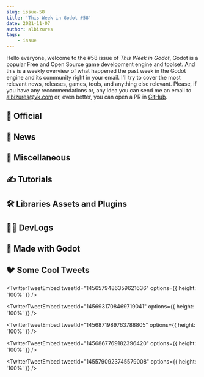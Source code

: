 ```yaml
---
slug: issue-58
title: 'This Week in Godot #58'
date: 2021-11-07
author: albizures
tags:
	- issue
---
```


Hello everyone, welcome to the #58 issue of _This Week in Godot_, Godot is a popular Free and Open Source game development engine and toolset. And this is a weekly overview of what happened the past week in the Godot engine and its community right in your email. I'll try to cover the most relevant news, releases, games, tools, and anything else relevant. Please, if you have any recommendations or, any idea you can send me an email to albizures@vk.com or, even better, you can open a PR in [GitHub](https://github.com/albizures/ThisWeekInGodot).

## 👮 Official

<Card
	author="Rémi Verschelde "
	link="https://godotengine.org/article/godot-3-4-is-released"
	section="Official"
	label="Godot 3.4 is released with major features and UX polish"
	description="Godot 3.4 is finally released with a number of major new features and a focus on backporting UX improvements from the in-development 4.0 release."
	publisher="Godot Engine"
	icon="https://godotengine.org/themes/godotengine/assets/favicon.png"
	cover="https://godotengine.org/storage/app/uploads/public/618/6bb/7b3/6186bb7b3cb36127140644.jpg"
	date="2021-11-06T09:00:00.000Z"
/>
<Card
	author="Juan Linietsky"
	link="https://godotengine.org/article/animation-data-redesign-40"
	section="Official"
	label="Animation Data Rework for 4.0"
	description="One of the last areas pending for redesign in upcoming Godot 4.0 has now been completed, resulting in much improved usability when dealing animation data."
	publisher="Godot Engine"
	icon="https://godotengine.org/themes/godotengine/assets/favicon.png"
	cover="https://godotengine.org/storage/app/uploads/public/618/06c/42a/61806c42af0f7814469862.png"
	date="2021-11-01T09:00:00.000Z"
/>
<Card
	author="Yuri Roubinsky"
	link="https://godotengine.org/article/improvements-shaders-visual-shaders-godot-4"
	section="Official"
	label="Improvements to shaders and visual shaders in Godot 4.0"
	description="A quick overview of upcoming changes for the shader language and visual shader systems in Godot 4.0."
	publisher="Godot Engine"
	icon="https://godotengine.org/themes/godotengine/assets/favicon.png"
	cover="https://godotengine.org/storage/app/uploads/public/617/e8b/e77/617e8be771fb0476901545.png"
	date="2021-11-01T09:00:00.000Z"
/>

## 📰 News

<Card
	author="GoGodotJam"
	link="https://gogodotjam.com/events/"
	section="News"
	label="GoGodot Jam full schedule!"
	description=""
	publisher="GoGodotJam"
	icon="https://gogodotjam.com/wp-content/uploads/2021/10/cropped-android-chrome-512x512-1-180x180.png"
	cover="https://gogodotjam.com/wp-content/uploads/2021/10/dark_text_transparent.png"
	date="2021-11-01T13:30:00.000Z"
/>

## 🤷 Miscellaneous

<Card
	author="PlayWithFurcifer"
	link="https://youtu.be/tFu_JxNUIes"
	section="Miscellaneous"
	label="Godot Engine Showcase | 10 Spooky Games 💀🎃"
	description="It’s spooky season - time to play some Godot games with horror themes!"
	publisher="YouTube"
	icon="https://www.youtube.com/s/desktop/73bdaeaa/img/favicon_144x144.png"
	cover="https://i.ytimg.com/vi/tFu_JxNUIes/maxresdefault.jpg"
	date="2021-10-31T00:00:00.000Z"
/>
<Card
	author="Gamefromscratch"
	link="https://youtu.be/pfNivNTgppw"
	section="Miscellaneous"
	label="Godot 3.4 - A Surprisingly Huge Release While We Are... 𝘞𝘢𝘪𝘵𝘪𝘯𝘨 𝘍𝘰𝘳 𝘎𝘰𝘥𝘰𝘵 4"
	description="Godot 3.4 has just been released and wow... there is a shocking amount of nice new stuff."
	publisher="YouTube"
	icon="https://www.youtube.com/s/desktop/73bdaeaa/img/favicon_144x144.png"
	cover="https://i.ytimg.com/vi/pfNivNTgppw/hqdefault.jpg"
	date="2021-11-06T00:00:00.000Z"
/>
<Card
	author="MrEliptik"
	link="https://youtu.be/wDD7c7IEFTQ"
	section="Miscellaneous"
	label="13 Addons to Speed Up your game creation in Godot!"
	description="In this video I show you 13 addons that will help you make games faster!"
	publisher="YouTube"
	icon="https://www.youtube.com/s/desktop/73bdaeaa/img/favicon_144x144.png"
	cover="https://i.ytimg.com/vi/wDD7c7IEFTQ/maxresdefault.jpg"
	date="2021-11-03T00:00:00.000Z"
/>

## ✍️ Tutorials

<Card
	author="Duroxxigar"
	link="https://youtu.be/MUeQMP7ceNI"
	section="Tutorials"
	label="Godot: Input handling"
	description="Explains how Godot handles input"
	publisher="YouTube"
	icon="https://www.youtube.com/s/desktop/73bdaeaa/img/favicon_144x144.png"
	cover="https://i.ytimg.com/vi/MUeQMP7ceNI/hqdefault.jpg"
	date="2021-11-05T00:00:00.000Z"
/>
<Card
	author="NAD LABS"
	link="https://youtu.be/bEahYKPmRtE"
	section="Tutorials"
	label="Procedural Boards In Godot"
	description="A quick video showcasing how to make a chessboard in Godot."
	publisher="YouTube"
	icon="https://www.youtube.com/s/desktop/73bdaeaa/img/favicon_144x144.png"
	cover="https://i.ytimg.com/vi/bEahYKPmRtE/maxresdefault.jpg"
	date="2021-11-04T00:00:00.000Z"
/>
<Card
	author="Developer Oats"
	link="https://youtu.be/osXn1yQGpUw"
	section="Tutorials"
	label="Simple 3D Procedural Planet Generation"
	description="In this video Developer Oats talks about a 3D planet generation project in the awesome Godot Engine."
	publisher="YouTube"
	icon="https://www.youtube.com/s/desktop/73bdaeaa/img/favicon_144x144.png"
	cover="https://i.ytimg.com/vi/osXn1yQGpUw/maxresdefault.jpg"
	date="2021-11-04T00:00:00.000Z"
/>
<Card
	author="Duroxxigar"
	link="https://youtu.be/9LHXYRLOprA"
	section="Tutorials"
	label="Godot: Scene Communication"
	description="Covers how to communicate between scenes and will help design scenes themselves"
	publisher="YouTube"
	icon="https://www.youtube.com/s/desktop/73bdaeaa/img/favicon_144x144.png"
	cover="https://i.ytimg.com/vi/9LHXYRLOprA/maxresdefault.jpg"
	date="2021-11-03T00:00:00.000Z"
/>
<Card
	author="Coding with Mick"
	link="https://youtu.be/Ve0PAxQj1Vs"
	section="Tutorials"
	label="Porting a GameMaker Studio 2 Game to Godot Engine - Can we do it?"
	description="Let’s find out what it is going to take to move our GameMaker Studio 2 game into the Godot Engine."
	publisher="YouTube"
	icon="https://www.youtube.com/s/desktop/73bdaeaa/img/favicon_144x144.png"
	cover="https://i.ytimg.com/vi/Ve0PAxQj1Vs/maxresdefault.jpg"
	date="2021-11-02T00:00:00.000Z"
/>
<Card
	author="Levi Lindsey"
	link="https://devlog.levi.dev/2021/09/building-platformer-ai-from-low-level.html"
	section="Tutorials"
	label="How to build a platformer AI: From low-level trajectories to high-level behaviors"
	description="This series of posts describes the design of the platformer AI in the Surfacer framework for Godot."
	publisher="Blogger"
	icon="https://lh3.googleusercontent.com/ULB6iBuCeTVvSjjjU1A-O8e9ZpVba6uvyhtiWRti_rBAs9yMYOFBujxriJRZ-A=h60"
	cover="https://1.bp.blogspot.com/-1esY7ftYF-Q/YTFLd5kvCWI/AAAAAAADO6E/RthcN47ZxVspPxcF6yawVSjvwjUtnKUEACLcBGAsYHQ/w1200-h630-p-k-no-nu/behavior-trajectory-icon.png"
	date="2021-10-20T02:27:11.000Z"
/>
<Card
	author="picster"
	link="https://youtu.be/zxVQsi9wnw8"
	section="Tutorials"
	label="How to make a silky smooth camera for pixelart games in Godot"
	description=""
	publisher="YouTube"
	icon="https://www.youtube.com/s/desktop/73bdaeaa/img/favicon_144x144.png"
	cover="https://i.ytimg.com/vi/zxVQsi9wnw8/maxresdefault.jpg"
	date="2021-10-31T00:00:00.000Z"
/>

## 🛠 Libraries Assets and Plugins

<Card
	author="fenix"
	link="https://godotengine.org/asset-library/asset/1096"
	section="Libraries Assets and Add-ons"
	label="Appwrite SDK"
	description="Lightweight Appwrite SDK to integrate your Appwrite backend on Godot Engine using GDScript"
	publisher="Godot Asset Library"
	icon="https://godotengine.org/themes/godotengine/assets/favicon.png"
	cover="https://raw.githubusercontent.com/GodotNuts/appwrite-sdk/3dbcd3ea1f55e3afc8fb7ad6bd8ecb78176f74bb/addons/appwrite-sdk/icon.svg"
	date="2021-11-02"
/>
<Card
	author="levi"
	link="https://godotengine.org/asset-library/asset/968"
	section="Libraries Assets and Add-ons"
	label="Surfacer: 2D-platformer AI and pathfinding"
	description=""
	publisher="Godot Asset Library"
	icon="https://godotengine.org/themes/godotengine/assets/favicon.png"
	cover="https://raw.githubusercontent.com/SnoringCatGames/surfacer/master/assets/images/device_icons/icon_128.png"
	date="2021-10-01"
/>

## 🧑‍💻 DevLogs

<Card
	author="Davies dev"
	link="https://youtu.be/ER11jVyowQA"
	section="DevLogs"
	label="Making a Team seas game"
	description=""
	publisher="YouTube"
	icon="https://www.youtube.com/s/desktop/73bdaeaa/img/favicon_144x144.png"
	cover="https://i.ytimg.com/vi/ER11jVyowQA/hqdefault.jpg"
	date="2021-11-05T00:00:00.000Z"
/>
<Card
	author="RyderGaming"
	link="https://youtu.be/DafsrTx6Qug"
	section="DevLogs"
	label="How I made a track for my racing game in Godot - Veloce Devlog #2"
	description="In this devlog we look at the possibilities of racetrack creation in Godot."
	publisher="YouTube"
	icon="https://www.youtube.com/s/desktop/73bdaeaa/img/favicon_144x144.png"
	cover="https://i.ytimg.com/vi/DafsrTx6Qug/hqdefault.jpg"
	date="2021-11-03T00:00:00.000Z"
/>
<Card
	author="NeotoonDev"
	link="https://youtu.be/9QhXkRcLzDg"
	section="DevLogs"
	label="Trying out a New World| Devlog #3"
	description="Inspired by the simple level generating system of Nuclear Throne, I came up with some ideas to make my game level generation much simpler."
	publisher="YouTube"
	icon="https://www.youtube.com/s/desktop/73bdaeaa/img/favicon_144x144.png"
	cover="https://i.ytimg.com/vi/9QhXkRcLzDg/maxresdefault.jpg"
	date="2021-11-03T00:00:00.000Z"
/>
<Card
	author="theAleks"
	link="https://youtu.be/RdzrYUHiiDc"
	section="DevLogs"
	label="How to plan your game? | Godot Indie Devlog #0"
	description="Hey there and welcome to my first ever indie game devlog!"
	publisher="YouTube"
	icon="https://www.youtube.com/s/desktop/73bdaeaa/img/favicon_144x144.png"
	cover="https://i.ytimg.com/vi/RdzrYUHiiDc/maxresdefault.jpg"
	date="2021-11-02T00:00:00.000Z"
/>
<Card
	author="Velander"
	link="https://youtu.be/h12vRdUA0NQ"
	section="DevLogs"
	label="Adding Windwaker Clouds to My Game! - Devlog 2"
	description=""
	publisher="YouTube"
	icon="https://www.youtube.com/s/desktop/73bdaeaa/img/favicon_144x144.png"
	cover="https://i.ytimg.com/vi/h12vRdUA0NQ/maxresdefault.jpg"
	date="2021-10-30T00:00:00.000Z"
/>
<Card
	author="Kmitt 91"
	link="https://youtu.be/mmyH07FN_3U"
	section="DevLogs"
	label="Starting Area of my Indiegame | Sandfire Devlog #6"
	description="Tested a bit the Godot 4 pre alpha and decided to create the starting desert for my game in it."
	publisher="YouTube"
	icon="https://www.youtube.com/s/desktop/73bdaeaa/img/favicon_144x144.png"
	cover="https://i.ytimg.com/vi/mmyH07FN_3U/maxresdefault.jpg"
	date="2021-11-06T00:00:00.000Z"
/>
<Card
	author="Xilurus"
	link="https://youtu.be/9NVx4qlcZ8Q"
	section="DevLogs"
	label="How I make game art for my indie game - Godot Devlog #1"
	description="This video, I will show you my process how i make my game art for my indie game, project wisp, and the story how i got there."
	publisher="YouTube"
	icon="https://www.youtube.com/s/desktop/73bdaeaa/img/favicon_144x144.png"
	cover="https://i.ytimg.com/vi/9NVx4qlcZ8Q/maxresdefault.jpg"
	date="2021-11-03T00:00:00.000Z"
/>
<Card
	author="Afely"
	link="https://youtu.be/ew_aAs6RIBA"
	section="DevLogs"
	label="This Rat Saved my Game | Intwine Devlog 2"
	description="Hello, I’m Afely. I did it! I made a new video within a month of my last upload!"
	publisher="YouTube"
	icon="https://www.youtube.com/s/desktop/73bdaeaa/img/favicon_144x144.png"
	cover="https://i.ytimg.com/vi/ew_aAs6RIBA/maxresdefault.jpg"
	date="2021-11-01T00:00:00.000Z"
/>
<Card
	author="OraNN"
	link="https://youtu.be/LhWlJvd9378"
	section="DevLogs"
	label="Astreterre - Devlog 08 - English Version - Dialogues!"
	description=""
	publisher="YouTube"
	icon="https://www.youtube.com/s/desktop/73bdaeaa/img/favicon_144x144.png"
	cover="https://i.ytimg.com/vi/LhWlJvd9378/maxresdefault.jpg"
	date="2021-11-04T00:00:00.000Z"
/>
<Card
	author="SelinaDev"
	link="https://youtu.be/MFcKklxST3I"
	section="DevLogs"
	label="WayBuilder, a Deck Builder made in Godot - Devlog 1"
	description="This is the first Devlog of WayBuilder, a deck building card game I am developing in the Godot Game Engine."
	publisher="YouTube"
	icon="https://www.youtube.com/s/desktop/73bdaeaa/img/favicon_144x144.png"
	cover="https://i.ytimg.com/vi/MFcKklxST3I/hqdefault.jpg"
	date="2021-10-27T00:00:00.000Z"
/>

## 🤖 Made with Godot

<Card
	author="JK Tech"
	link="https://jk-tech.itch.io/endways"
	section="Made with Godot"
	label="Endways"
	description="A Dream Emulater inspired game"
	publisher="itch.io"
	icon="https://img.itch.zone/aW1nLzczODE5NzYucG5n/32x32%23/YfvJoR.png"
	cover="https://img.itch.zone/aW1nLzczODE5NzYucG5n/original/8A2q1s.png"
	date="2021-11-07T01:43:53.382Z"
/>
<Card
	author="3ddelano"
	link="https://github.com/3ddelano/discord-slide-puzzle-bot-godot"
	section="Made with Godot"
	label="Slide Puzzle in Discord"
	description="Play Slide Puzzle in Discord (with Buttons)"
	publisher="GitHub"
	icon="https://github.com/windows-tile.png"
	cover="https://opengraph.githubassets.com/f825ca3493342669dd69ee1bacf2edfcbef0c38053afc67783e448c4f1e615a3/3ddelano/discord-slide-puzzle-bot-godot"
	date="2021-11-07T11:43:54.101Z"
/>
<Card
	author="Yoobin Lee"
	link="https://www.kickstarter.com/projects/yoobin/isotope-ash"
	section="Made with Godot"
	label="Isotope: Ash"
	description="Cyber-future RPG, a small pixel art homage game to the MMBN series on the GBA."
	publisher="Kickstarter"
	icon="https://a.kickstarter.com/assets/touch-icon-192x192-710ace6840055401ec231c1d86ce7312c56bb510fad8b775229b0ce73d0054c5.png"
	cover="https://ksr-ugc.imgix.net/assets/035/025/574/0114a3dca4ccfc1bdb7b046dc15a6900_original.jpg?ixlib=rb-4.0.2&crop=faces&w=1552&h=873&fit=crop&v=1632747529&auto=format&frame=1&q=92&s=a30a1eaadd7c6354edd5b6a136c2c743"
	date="2021-12-01T00:00:00.000Z"
/>
<Card
	author="selfsame"
	link="https://selfsame.itch.io/upworm"
	section="Made with Godot"
	label="upworm"
	description="climb statues, oh worm"
	publisher="itch.io"
	icon="https://img.itch.zone/aW1nLzcyNzY1MDIuZ2lm/32x32%23m/mVccNH.gif"
	cover="https://img.itch.zone/aW1nLzcyNzY1MDIuZ2lm/original/pnOBm%2B.gif"
	date="2021-11-06T11:43:56.526Z"
/>
<Card
	author="Rivernotch"
	link="https://youtu.be/ZKeWhorSBow"
	section="Made with Godot"
	label="Fishards Release Trailer"
	description=""
	publisher="YouTube"
	icon="https://www.youtube.com/s/desktop/73bdaeaa/img/favicon_144x144.png"
	cover="https://i.ytimg.com/vi/ZKeWhorSBow/maxresdefault.jpg"
	date="2021-11-03T00:00:00.000Z"
/>
<Card
	author="Revlast"
	link="https://store.steampowered.com/app/1791350/Square_n_Balls/"
	section="Made with Godot"
	label="Square ‘n’ Balls"
	description="Jump with the square to make points while you avoid the balls and achieve a great position in the leaderboard!"
	publisher="Steam"
	icon="https://store.steampowered.com/favicon.ico"
	cover="https://cdn.akamai.steamstatic.com/steam/apps/1791350/capsule_616x353.jpg?t=1635757844"
	date="2021-11-03T00:00:00.000Z"
/>
<Card
	author="Cherry"
	link="https://cherrysodapop.itch.io/vampiresandwitches"
	section="Made with Godot"
	label="Vampires & Witches"
	description="Take on the frights of Halloween as a vampire out to save her witch girlfriend!"
	publisher="itch.io"
	icon="https://img.itch.zone/aW1nLzcyNjk0MDkucG5n/32x32%23/wYEkHN.png"
	cover="https://img.itch.zone/aW1nLzcyNjk0MDkucG5n/original/GRS96e.png"
	date="2021-11-02T11:43:59.321Z"
/>
<Card
	author="thatsmaik"
	link="https://thatsmaik.itch.io/one-simple-observation"
	section="Made with Godot"
	label="One Simple Observation"
	description="Jump your way trough life and deal with the challenges of growing up in an ever changing world."
	publisher="itch.io"
	icon="https://img.itch.zone/aW1nLzczMzg2NjgucG5n/32x32%23/QIUFW2.png"
	cover="https://img.itch.zone/aW1nLzczMzg2NjgucG5n/original/Yt0Ayc.png"
	date="2021-11-06T12:44:00.378Z"
/>
<Card
	author="Pixel Balloon LLC"
	link="https://play.google.com/store/apps/details?id=com.pixelballoon.tapknight"
	section="Made with Godot"
	label="Tap Knight - Idle Adventure"
	description="Tap your way to victory and learn lore in this offline, incremental, casual RPG!"
	publisher="Apps on Google Play"
	icon="https://www.gstatic.com/android/market_images/web/favicon_v2.ico"
	cover="https://play-lh.googleusercontent.com/RXN4KqXW-Sn_xjvJouLGXmbZ0B-Tyy9SY3Zqr54r_KIWd8_bl9YldIvHzq06MG1XhMg"
	date="2021-11-06T12:44:00.378Z"
/>
<Card
	author="Indigo Beetle"
	link="https://indigobeetle.itch.io/fruitspritzer"
	section="Made with Godot"
	label="FruitSpritzer"
	description="Fast and furious fruit splatting action!"
	publisher="itch.io"
	icon="https://img.itch.zone/aW1nLzcyODMzODkucG5n/32x32%23/v4Vty3.png"
	cover="https://img.itch.zone/aW1nLzcyODMzODkucG5n/original/ENENUU.png"
	date="2021-10-28T11:44:01.986Z"
/>
<Card
	author="MrEliptik (vico.choco)"
	link="https://mreliptik.itch.io/jetfirepack"
	section="Made with Godot"
	label="Jetfirepack"
	description="Find your way out of the cave using your jetpack. Don’t destroy everything!"
	publisher="itch.io"
	icon="https://img.itch.zone/aW1nLzczMzMyNjkucG5n/32x32%23/CszJsY.png"
	cover="https://img.itch.zone/aW1nLzczMzMyNjkucG5n/original/ZSMqbu.png"
	date="2021-11-02T11:44:02.807Z"
/>
<Card
	author="XtremeZero"
	link="https://mohammedzero43.itch.io/skytowers"
	section="Made with Godot"
	label="SkyTowers"
	description="“Stack” clone"
	publisher="itch.io"
	icon="https://img.itch.zone/aW1nLzcxNzIzNDcucG5n/32x32%23/D1ECDo.png"
	cover="https://img.itch.zone/aW1nLzcxNzIzNDcucG5n/original/ONteMZ.png"
	date="2021-10-27T11:44:04.031Z"
/>
<Card
	author="Lentsius"
	link="https://lentsius-bark.itch.io/card-world"
	section="Made with Godot"
	label="Card World"
	description="Explore the world of card as a super round delivery bot!"
	publisher="itch.io"
	icon="https://img.itch.zone/aW1nLzcyMjI1NDIucG5n/32x32%23/0BirIi.png"
	cover="https://img.itch.zone/aW1nLzcyMjI1NDIucG5n/original/ERAlZf.png"
	date="2021-11-02T11:44:05.909Z"
/>

## 🐦 Some Cool Tweets

<TwitterTweetEmbed
	tweetId="1456579486359621636"
	options={{ height: '100%' }}
/>

<TwitterTweetEmbed
	tweetId="1456931708469719041"
	options={{ height: '100%' }}
/>

<TwitterTweetEmbed
	tweetId="1456871989763788805"
	options={{ height: '100%' }}
/>

<TwitterTweetEmbed
	tweetId="1456867769182396420"
	options={{ height: '100%' }}
/>

<TwitterTweetEmbed
	tweetId="1455790923745579008"
	options={{ height: '100%' }}
/>
